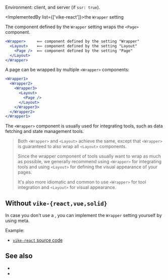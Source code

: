 
Environment: client, and server (if <Link href="/ssr">`ssr: true`</Link>).

<ImplementedBy list={['vike-react']}>the `Wrapper` setting</ImplementedBy>

The component defined by the  `Wrapper` setting wraps the <Link href="/Page">`<Page>` component</Link>.

```jsx
<Wrapper>     ⟸ component defined by the setting "Wrapper"
  <Layout>    ⟸ component defined by the setting "Layout"
    <Page />  ⟸ component defined by the setting "Page"
  </Layout>
</Wrapper>
```

A page can be wrapped by multiple `<Wrapper>` components:

```jsx
<Wrapper1>
  <Wrapper2>
    <Wrapper3>
      <Layout>
        <Page />
      </Layout>
    </Wrapper3>
  </Wrapper2>
</Wrapper1>
```

The `<Wrapper>` component is usually used for integrating tools, such as data fetching and state management tools.

> Both `<Wrapper>` and <Link href="/Layout">`<Layout>`</Link> achieve the same, except that `<Wrapper>` is guaranteed to also wrap all `<Layout>` components.
>
> Since the wrapper component of tools usually want to wrap as much as possible, we generally recommend using `<Wrapper>` for integrating tools and using `<Layout>` for defining the visual appearance of your pages.
>
> It's also more idiomatic and common to use `<Wrapper>` for tool integration and `<Layout>` for visual appearance.


## Without `vike-{react,vue,solid}`

In case you don't use a <UiFrameworkExtension />, you can implement the `Wrapper` setting yourself by using <Link href="/meta">meta</Link>.

Example:

 - [`vike-react` source code](https://github.com/vikejs/vike-react/blob/main/packages/vike-react)


## See also

- <Link href="/Layout" />
- <Link href="/Page" />
